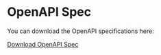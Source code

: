 # OpenAPI Spec

You can download the OpenAPI specifications here:
 
[Download OpenAPI Spec](https://api.artifactsmmo.com/openapi.json)      
